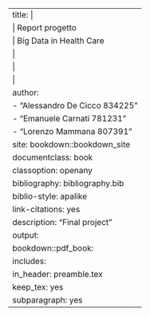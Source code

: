 ---
title: |
  | Report progetto
  | Big Data in Health Care
  |
  |
  |
author:
- "Alessandro De Cicco 834225"
- "Emanuele Carnati 781231"
- "Lorenzo Mammana 807391"
site: bookdown::bookdown_site
documentclass: book
classoption: openany
bibliography: bibliography.bib
biblio-style: apalike
link-citations: yes
description: "Final project"
output: 
  bookdown::pdf_book:
    includes:
      in_header: preamble.tex
    keep_tex: yes
subparagraph: yes
---